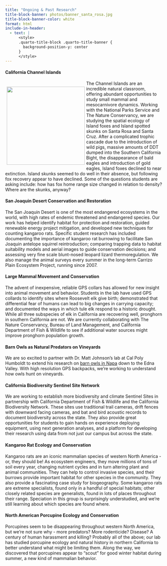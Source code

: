 ```yaml
---
title: "Ongoing & Past Research"
title-block-banner: photos/banner_santa_rosa.jpg
title-block-banner-color: white
format: html
include-in-header:
  - text: |
      <style>
      .quarto-title-block .quarto-title-banner {
        background-position-y: center
      }
      </style>
---
```


#### California Channel Islands

::: {style="float: left; margin: 5px;"}
![](photos/santa_rosa.jpg){fig-alt="a beach on Santa Rosa Island, with Santa Cruz Island in the background" fig-align="left" width="250"}
:::

The Channel Islands are an incredible natural classroom, offering abundant opportunities to study small mammal and mesocarnivore dynamics. Working with the National Parks Service and The Nature Conservancy, we are studying the spatial ecology of Island foxes and Island spotted skunks on Santa Rosa and Santa Cruz. After a complicated trophic cascade due to the introduction of wild pigs, massive amounts of DDT dumped into the Southern California Bight, the disappearance of bald eagles and introduction of gold eagles, Island foxes declined to near extinction. Island skunks seemed to do well in their absence, but following fox recovery appear to have declined. Some of the questions students are asking include: how has fox home range size changed in relation to density? Where are the skunks, anyway?

#### San Joaquin Desert Conservation and Restoration

The San Joaquin Desert is one of the most endangered ecosystems in the world, with high rates of endemic threatened and endangered species. Our work has helped identify habitat for protection and restoration, guided renewable energy project mitigation, and developed new techniques for counting kangaroo rats. Specific student research has included documenting the importance of kangaroo rat burrowing to facilitate San Joaquin antelope squirrel reintroduction; comparing trapping data to habitat suitability models and aerial images to guide conservation decisions; and assessing very fine scale blunt-nosed leopard lizard thermoregulation. We also manage the animal surveys every summer in the long-term Carrizo Plain Ecosystem Project, running since 2007.

#### Large Mammal Movement and Conservation

The advent of inexpensive, reliable GPS collars has allowed for new insight into animal movement and behavior. Students in the lab have used GPS collards to identify sites where Roosevelt elk give birth; demonstrated that differential fear of humans can lead to big changes in carrying capacity; and documented the ways in which tule elk respond to a historic drought. While all three subspecies of elk in California are recovering well, pronghorn in southern California are not. We are currently collaborating with The Nature Conservancy, Bureau of Land Management, and California Department of Fish & Wildlife to see if additional water sources might improve pronghorn population growth.

#### Barn Owls as Natural Predators on Vineyards

We are so excited to partner with Dr. Matt Johnson's lab at Cal Poly Humboldt to extend his research on [barn owls in Napa](https://www.instagram.com/calpolyhum.barnowls/) down to the Edna Valley. With high resolution GPS backpacks, we're working to understand how owls hunt on vineyards.

#### California Biodiversity Sentinel Site Network

We are working to establish more biodiversity and climate Sentinel Sites in partnership with California Department of Fish & Wildlife and the California Biodiversity Network. These sites use traditional trail cameras, drift fences with downward facing cameras, and bat and bird acoustic records to document biodiversity across the state. They also provide great opportunities for students to gain hands on experience deploying equipment, using next generation analyses, and a platform for developing their research using data from not just our campus but across the state.

#### Kangaroo Rat Ecology and Conservation

Kangaroo rats are an iconic mammalian species of western North America - or, they should be! As ecosystem engineers, they move millions of tons of soil every year, changing nutrient cycles and in turn altering plant and animal communities. They can help to control invasive species, and their burrows provide important habitat for other species in the community. They also provide a fascinating case study for biogeography. Some kangaroo rats are extreme specialists, found only in a handful of special habitats; other closely related species are generalists, found in lots of places throughout their range. Speciation in this group is surprisingly understudied, and we're still learning about which species are found where.

#### North American Porcupine Ecology and Conservation

Porcupines seem to be disappearing throughout western North America, but we're not sure why - more predators? More rodenticide? Disease? A century of human harassment and killing? Probably all of the above; our lab has studied porcupine ecology and natural history in northern California to better understand what might be limiting them. Along the way, we discovered that porcupines appear to "scout" for good winter habitat during summer, a new kind of mammalian behavior.
